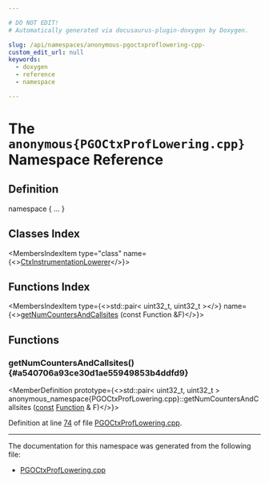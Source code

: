 ```yaml
---

# DO NOT EDIT!
# Automatically generated via docusaurus-plugin-doxygen by Doxygen.

slug: /api/namespaces/anonymous-pgoctxproflowering-cpp-
custom_edit_url: null
keywords:
  - doxygen
  - reference
  - namespace

---
```





# The `anonymous{PGOCtxProfLowering.cpp}` Namespace Reference

<DoxygenPage pluginConfig={pluginConfig}>



## Definition

<CodeBlock>namespace &#123; ... &#125;</CodeBlock>

## Classes Index

<MembersIndex>

<MembersIndexItem
  type="class"
  name={<><a href="/docs/api/classes/anonymous-namespace-pgoctxproflowering-cpp-/ctxinstrumentationlowerer">CtxInstrumentationLowerer</a></>}>
</MembersIndexItem>

</MembersIndex>

## Functions Index

<MembersIndex>

<MembersIndexItem
  type={<>std::pair&lt; uint32&#95;t, uint32&#95;t &gt;</>}
  name={<><a href="#a540706a93ce30d1ae55949853b4ddfd9">getNumCountersAndCallsites</a> (const Function &amp;F)</>}>
</MembersIndexItem>

</MembersIndex>


<SectionDefinition>

## Functions

### getNumCountersAndCallsites() {#a540706a93ce30d1ae55949853b4ddfd9}

<MemberDefinition
  prototype={<>std::pair&lt; uint32&#95;t, uint32&#95;t &gt; anonymous&#95;namespace&#123;PGOCtxProfLowering.cpp&#125;::getNumCountersAndCallsites (<a href="/docs/api/files/lib/lib/target/lib/target/aarch64/aarch64promoteconstant-cpp/#a90f8350fecae261c25be85d38b451bff">const</a> <a href="/docs/api/classes/llvm/function">Function</a> &amp; F)</>}>

Definition at line <a href="/docs/api/files/lib/lib/transforms/lib/transforms/instrumentation/pgoctxproflowering-cpp/#l00074">74</a> of file <a href="/docs/api/files/lib/lib/transforms/lib/transforms/instrumentation/pgoctxproflowering-cpp">PGOCtxProfLowering.cpp</a>.
</MemberDefinition>

</SectionDefinition>

<hr/>

The documentation for this namespace was generated from the following file:

<ul>
<li><a href="/docs/api/files/lib/lib/transforms/lib/transforms/instrumentation/pgoctxproflowering-cpp">PGOCtxProfLowering.cpp</a></li>
</ul>

</DoxygenPage>
